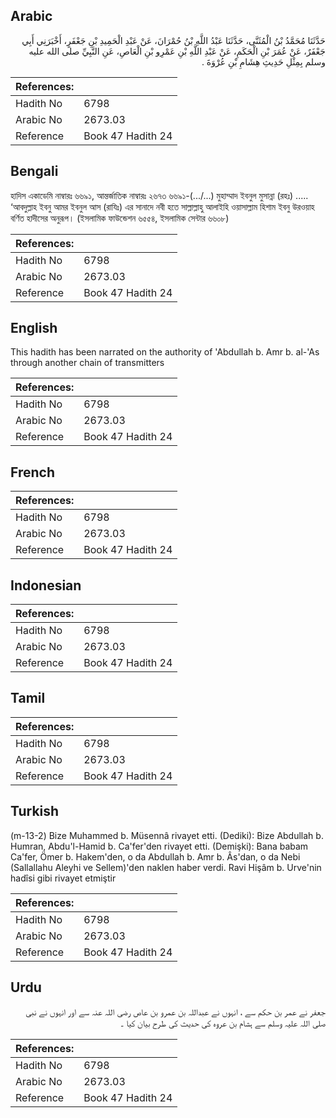 ## Arabic


<div dir="rtl" lang="ar" style={{fontSize:'larger',backgroundColor:'#f8f9fa',padding:20}}>
حَدَّثَنَا مُحَمَّدُ بْنُ الْمُثَنَّى، حَدَّثَنَا عَبْدُ اللَّهِ بْنُ حُمْرَانَ، عَنْ عَبْدِ الْحَمِيدِ بْنِ جَعْفَرٍ، أَخْبَرَنِي أَبِي جَعْفَرٌ، عَنْ عُمَرَ بْنِ الْحَكَمِ، عَنْ عَبْدِ اللَّهِ بْنِ عَمْرِو بْنِ الْعَاصِ، عَنِ النَّبِيِّ صلى الله عليه وسلم بِمِثْلِ حَدِيثِ هِشَامِ بْنِ عُرْوَةَ ‏.‏
</div>
<div style={{backgroundColor:'#f8f9fa',padding:20, marginBottom: 10}}><table> <thead> <tr> <th>References:</th> <th></th> </tr> </thead> <tbody><tr><td>Hadith No</td><td>6798</td></tr><tr><td>Arabic No</td><td>2673.03</td></tr><tr><td>Reference</td><td>Book 47 Hadith 24</td></tr></tbody></table></div>

## Bengali


<div dir="ltr" lang="bn" style={{fontSize:'larger',backgroundColor:'#f8f9fa',padding:20}}>
হাদিস একাডেমি নাম্বারঃ ৬৬৯১, আন্তর্জাতিক নাম্বারঃ ২৬৭৩ ৬৬৯১-(.../...) মুহাম্মাদ ইবনুল মুসান্না (রহঃ) ..... ‘আবদুল্লাহ ইবনু আমর ইবনুল আস (রাযিঃ) এর সানাদে নবী হতে সাল্লাল্লাহু আলাইহি ওয়াসাল্লাম হিশাম ইবনু উরওয়াহ বর্ণিত হাদীসের অনুরূপ। (ইসলামিক ফাউন্ডেশন ৬৫৫৪, ইসলামিক সেন্টার ৬৬০৮)
</div>
<div style={{backgroundColor:'#f8f9fa',padding:20, marginBottom: 10}}><table> <thead> <tr> <th>References:</th> <th></th> </tr> </thead> <tbody><tr><td>Hadith No</td><td>6798</td></tr><tr><td>Arabic No</td><td>2673.03</td></tr><tr><td>Reference</td><td>Book 47 Hadith 24</td></tr></tbody></table></div>

## English


<div dir="ltr" lang="en" style={{fontSize:'larger',backgroundColor:'#f8f9fa',padding:20}}>
This hadith has been narrated on the authority of 'Abdullah b. Amr b. al-'As through another chain of transmitters
</div>
<div style={{backgroundColor:'#f8f9fa',padding:20, marginBottom: 10}}><table> <thead> <tr> <th>References:</th> <th></th> </tr> </thead> <tbody><tr><td>Hadith No</td><td>6798</td></tr><tr><td>Arabic No</td><td>2673.03</td></tr><tr><td>Reference</td><td>Book 47 Hadith 24</td></tr></tbody></table></div>

## French


<div dir="ltr" lang="fr" style={{fontSize:'larger',backgroundColor:'#f8f9fa',padding:20}}>

</div>
<div style={{backgroundColor:'#f8f9fa',padding:20, marginBottom: 10}}><table> <thead> <tr> <th>References:</th> <th></th> </tr> </thead> <tbody><tr><td>Hadith No</td><td>6798</td></tr><tr><td>Arabic No</td><td>2673.03</td></tr><tr><td>Reference</td><td>Book 47 Hadith 24</td></tr></tbody></table></div>

## Indonesian


<div dir="ltr" lang="id" style={{fontSize:'larger',backgroundColor:'#f8f9fa',padding:20}}>

</div>
<div style={{backgroundColor:'#f8f9fa',padding:20, marginBottom: 10}}><table> <thead> <tr> <th>References:</th> <th></th> </tr> </thead> <tbody><tr><td>Hadith No</td><td>6798</td></tr><tr><td>Arabic No</td><td>2673.03</td></tr><tr><td>Reference</td><td>Book 47 Hadith 24</td></tr></tbody></table></div>

## Tamil


<div dir="ltr" lang="ta" style={{fontSize:'larger',backgroundColor:'#f8f9fa',padding:20}}>

</div>
<div style={{backgroundColor:'#f8f9fa',padding:20, marginBottom: 10}}><table> <thead> <tr> <th>References:</th> <th></th> </tr> </thead> <tbody><tr><td>Hadith No</td><td>6798</td></tr><tr><td>Arabic No</td><td>2673.03</td></tr><tr><td>Reference</td><td>Book 47 Hadith 24</td></tr></tbody></table></div>

## Turkish


<div dir="ltr" lang="tr" style={{fontSize:'larger',backgroundColor:'#f8f9fa',padding:20}}>
(m-13-2) Bize Muhammed b. Müsennâ rivayet etti. (Dediki): Bize Abdullah b. Humran, Abdu'l-Hamid b. Ca'fer'den rivayet etti. (Demişki): Bana babam Ca'fer, Ömer b. Hakem'den, o da Abdullah b. Amr b. Âs'dan, o da Nebi (Sallallahu Aleyhi ve Sellem)'den naklen haber verdi. Ravi Hişâm b. Urve'nin hadîsi gibi rivayet etmiştir
</div>
<div style={{backgroundColor:'#f8f9fa',padding:20, marginBottom: 10}}><table> <thead> <tr> <th>References:</th> <th></th> </tr> </thead> <tbody><tr><td>Hadith No</td><td>6798</td></tr><tr><td>Arabic No</td><td>2673.03</td></tr><tr><td>Reference</td><td>Book 47 Hadith 24</td></tr></tbody></table></div>

## Urdu


<div dir="rtl" lang="ur" style={{fontSize:'larger',backgroundColor:'#f8f9fa',padding:20}}>
جعفر نے عمر بن حکم سے ، انہوں نے عبداللہ بن عمرو بن عاص رضی اللہ عنہ سے اور انہوں نے نبی صلی اللہ علیہ وسلم سے ہشام بن عروہ کی حدیث کی طرح بیان کیا ۔
</div>
<div style={{backgroundColor:'#f8f9fa',padding:20, marginBottom: 10}}><table> <thead> <tr> <th>References:</th> <th></th> </tr> </thead> <tbody><tr><td>Hadith No</td><td>6798</td></tr><tr><td>Arabic No</td><td>2673.03</td></tr><tr><td>Reference</td><td>Book 47 Hadith 24</td></tr></tbody></table></div>